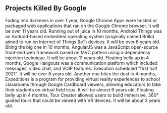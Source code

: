## Projects Killed By Google

<ProjectCard title="Google Chrome Apps" link="https://en.wikipedia.org/wiki/Google_Chrome_App" bg="linear-gradient(to right, #D4145A 0%, #FBB03B 100%)">
Fading into darkness in over 1 year, Google Chrome Apps were hosted or packaged web applications that ran on the Google Chrome browser. It will be over 11 years old.
</ProjectCard>

<ProjectCard title="Android Things" link="https://android-developers.googleblog.com/2019/02/an-update-on-android-things.html" bg="linear-gradient(to right, #FBB03B 0%, #D4145A 100%)">
Running out of juice in 10 months, Android Things was an Android-based embedded operating system (originally named Brillo) aimed to run on Internet of Things (IoT) devices. It will be over 6 years old.
</ProjectCard>

<ProjectCard title="AngularJS" link="https://blog.angular.io/stable-angularjs-and-long-term-support-7e077635ee9c" bg="linear-gradient(to right, #D4145A 0%, #FBB03B 100%)">
Biting the big one in 10 months, AngularJS was a JavaScript open-source front-end web framework based on MVC pattern using a dependency injection technique. It will be about 11 years old.
</ProjectCard>

<ProjectCard title="Google Hangouts" link="https://arstechnica.com/gadgets/2019/01/the-great-google-hangouts-shutdown-begins-october-2019/" bg="linear-gradient(to right, #D4145A 0%, #FBB03B 100%)">
Floating belly up in 4 months, Google Hangouts was a communication platform which included messages, video chat, and VOIP features. Execution scheduled "first half 2021". It will be over 8 years old.
</ProjectCard>

<ProjectCard title="Expeditions" link="https://en.wikipedia.org/wiki/Google_Expeditions" bg="linear-gradient(to right, #D4145A 0%, #FBB03B 100%)">
Another one bites the dust in 4 months, Expeditions is a program for providing virtual reality experiences to school classrooms through Google Cardboard viewers, allowing educators to take their students on virtual field trips. It will be almost 6 years old.
</ProjectCard>

<ProjectCard title="Tour Creator" link="https://www.theverge.com/2020/11/13/21564279/google-expeditions-vr-cardboard-tours-shutdown-arts-culture-app-migration" bg="linear-gradient(to right, #D4145A 0%, #FBB03B 100%)">
Floating belly up in 4 months, Tour Creator allowed users to build immersive, 360° guided tours that could be viewed with VR devices. It will be about 3 years old.
</ProjectCard>

